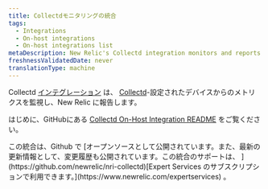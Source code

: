 ```yaml
---
title: Collectdモニタリングの統合
tags:
  - Integrations
  - On-host integrations
  - On-host integrations list
metaDescription: New Relic's Collectd integration monitors and reports metrics from Collectd-configured devices to New Relic.
freshnessValidatedDate: never
translationType: machine
---
```


Collectd [インテグレーション](/docs/integrations/new-relic-integrations/getting-started/introduction-infrastructure-integrations) は、 [Collectd](https://collectd.org/wiki/index.php/Main_Page)-設定されたデバイスからのメトリクスを監視し、New Relic に報告します。

はじめに、GitHubにある [Collectd On-Host Integration README](https://github.com/newrelic/nri-collectd) をご覧ください。

<Callout variant="tip">
  この統合は、Github で [オープンソースとして公開されています。また、最新の更新情報として、変更履歴も公開されています。この統合のサポートは、 ](https://github.com/newrelic/nri-collectd)[Expert Services のサブスクリプションで利用できます。](https://www.newrelic.com/expertservices) 。
</Callout>
